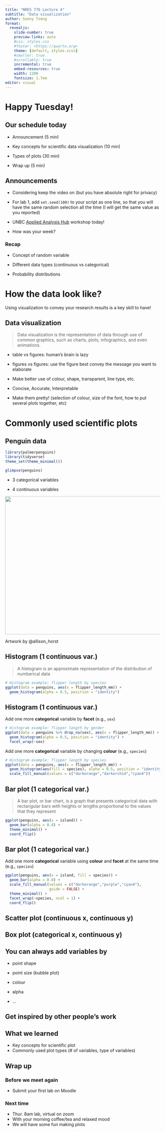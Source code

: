 ```yaml
---
title: "NRES 776 Lecture 4"
subtitle: "Data visualization"
author: Sunny Tseng
format:
  revealjs: 
    slide-number: true
    preview-links: auto
    #css: styles.css
    #footer: <https://quarto.org>
    theme: [default, styles.scss]
    #smaller: true
    #scrollable: true
    incremental: true
    embed-resources: true
    width: 1200
    fontsize: 1.7em
editor: visual
---
```


# Happy Tuesday!

## Our schedule today

-   Announcement (5 min)

-   Key concepts for scientific data visualization (10 min)

-   Types of plots (30 min)

-   Wrap up (5 min)

## Announcements

-   Considering keep the video on (but you have absolute right for privacy)

-   For lab 1, add `set.seed(100)` to your script as one line, so that you will have the same random selection all the time (I will get the same value as you reported)

-   UNBC [Applied Analysis Hub](https://unbcaah.opened.ca/ta-office-hours/) workshop today!

-   How was your week?

### Recap

-   Concept of random variable

-   Different data types (continuous vs categorical)

-   Probability distributions

# How the data look like?

Using visualization to convey your research results is a key skill to have!

## Data visualization

>
>
> Data visualization is the representation of data through use of common graphics, such as charts, plots, infographics, and even animations.

-   table vs figures: human's brain is lazy

-   figures vs figures: use the figure best convey the message you want to elaborate

-   Make better use of colour, shape, transparent, line type, etc.

-   Concise, Accurate, Interpretable

-   Make them pretty! (selection of colour, size of the font, how to put several plots together, etc)

# Commonly used scientific plots

## Penguin data

```r
library(palmerpenguins)
library(tidyverse)
theme_set(theme_minimal())
```

```r
glimpse(penguins)
```

-   3 categorical variables

-   4 continuous variables

![](images/lter_penguins.png){.absolute top="200" right="0" width="620" height="450"}

::: aside
Artwork by @allison_horst
:::

## Histogram (1 continuous var.)

> A histogram is an approximate representation of the distribution of numberical data

```r
# Histogram example: flipper length by species
ggplot(data = penguins, aes(x = flipper_length_mm)) +
  geom_histogram(alpha = 0.5, position = "identity") 
```

## Histogram (1 continuous var.)

Add one more **categorical** variable by **facet** (e.g., `sex`)

```r
# Histogram example: flipper length by gender
ggplot(data = penguins %>% drop_na(sex), aes(x = flipper_length_mm)) +
  geom_histogram(alpha = 0.5, position = "identity") +
  facet_wrap(~sex)
```

Add one more **categorical** variable by changing **colour** (e.g., `species`)

```r
# Histogram example: flipper length by species
ggplot(data = penguins, aes(x = flipper_length_mm)) +
  geom_histogram(aes(fill = species), alpha = 0.5, position = "identity") +
  scale_fill_manual(values = c("darkorange","darkorchid","cyan4"))
```

## Bar plot (1 categorical var.)

> A bar plot, or bar chart, is a graph that presents categorical data with rectangular bars with heights or lengths proportional to the values that they represent

```r
ggplot(penguins, aes(x = island)) +
  geom_bar(alpha = 0.8) +
  theme_minimal() +
  coord_flip()
```

## Bar plot (1 categorical var.)

Add one more **categorical** variable using **colour** and **facet** at the same time (e.g., `species`)

```r
ggplot(penguins, aes(x = island, fill = species)) +
  geom_bar(alpha = 0.8) +
  scale_fill_manual(values = c("darkorange","purple","cyan4"), 
                    guide = FALSE) +
  theme_minimal() +
  facet_wrap(~species, ncol = 1) +
  coord_flip()
```

## Scatter plot (continuous x, continuous y)

## Box plot (categorical x, continuous y)

## You can always add variables by

-   point shape

-   point size (bubble plot)

-   colour

-   alpha

-   ...

## Get inspired by other people's work

## What we learned

-   Key concepts for scientific plot
-   Commonly used plot types (# of variables, type of variables)

## Wrap up

### Before we meet again

-   Submit your first lab on Moodle

### Next time

-   Thur. 8am lab, virtual on zoom
-   With your morning coffee/tea and relaxed mood
-   We will have some fun making plots
